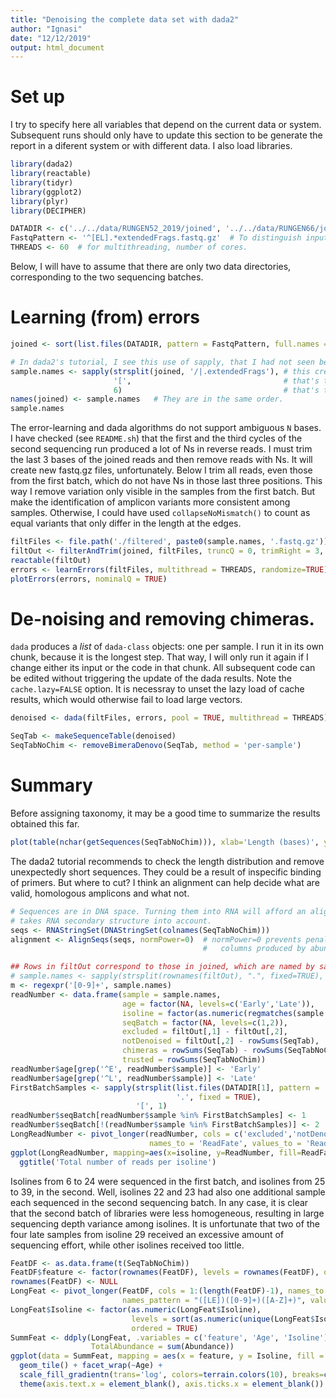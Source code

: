 ```yaml
---
title: "Denoising the complete data set with dada2"
author: "Ignasi"
date: "12/12/2019"
output: html_document
---
```


# Set up
I try to specify here all variables that depend on the current data or system. Subsequent
runs should only have to update this section to be generate the report in a diferent system
or with different data. I also load libraries.

```r
library(dada2)
library(reactable)
library(tidyr)
library(ggplot2)
library(plyr)
library(DECIPHER)

DATADIR <- c('../../data/RUNGEN52_2019/joined', '../../data/RUNGEN66/joined')  # It works with any number of dirs!
FastqPattern <- '^[EL].*extendedFrags.fastq.gz'  # To distinguish input fastq files. Must be common to all dirs.
THREADS <- 60  # for multithreading, number of cores.
```

Below, I will have to assume that there are only two data directories, corresponding to the two
sequencing batches.

# Learning (from) errors

```r
joined <- sort(list.files(DATADIR, pattern = FastqPattern, full.names = TRUE))

# In dada2's tutorial, I see this use of sapply, that I had not seen before. Interesting:
sample.names <- sapply(strsplit(joined, '/|.extendedFrags'), # this creates a list of lists,
                       '[',                                  # that's the extract-or-replace-parts-of-an-object function,
                       6)                                    # that's the argument to that function.
names(joined) <- sample.names   # They are in the same order.
sample.names
```

The error-learning and dada algorithms do not support ambiguous `N` bases. I have checked (see `README.sh`) that the first
and the third cycles of the second sequencing run produced a lot of Ns in reverse reads. I must trim the last 3 bases
of the joined reads and then remove reads with Ns. It will create new fastq.gz files, unfortunately. Below I trim all
reads, even those from the first batch, which do not have Ns in those last three positions. This way I remove variation
only visible in the samples from the first batch. But make the identification of amplicon variants more consistent among
samples. Otherwise, I could have used `collapseNoMismatch()` to count as equal variants that only differ in the length at
the edges.

```r
filtFiles <- file.path('./filtered', paste0(sample.names, '.fastq.gz'))
filtOut <- filterAndTrim(joined, filtFiles, truncQ = 0, trimRight = 3, multithread = THREADS)
reactable(filtOut)
errors <- learnErrors(filtFiles, multithread = THREADS, randomize=TRUE)
plotErrors(errors, nominalQ = TRUE)
```


# De-noising and removing chimeras.

`dada` produces a *list* of `dada-class` objects: one per sample. I run it in its own chunk, because
it is the longest step. That way, I will only run it again if I change either its input or the
code in that chunk. All subsequent code can be edited without triggering the update of the dada results.
Note the `cache.lazy=FALSE` option. It is necessray to unset the lazy load of cache results, which
would otherwise fail to load large vectors.

```r
denoised <- dada(filtFiles, errors, pool = TRUE, multithread = THREADS)
```

```r
SeqTab <- makeSequenceTable(denoised)
SeqTabNoChim <- removeBimeraDenovo(SeqTab, method = 'per-sample')
```

# Summary
Before assigning taxonomy, it may be a good time to summarize the results obtained this far.

```r
plot(table(nchar(getSequences(SeqTabNoChim))), xlab='Length (bases)', ylab='Num. ASV')
```

The dada2 tutorial recommends to check the length distribution and remove unexpectedly short
sequences. They could be a result of inspecific binding of primers. But where to cut? I think
an alignment can help decide what are valid, homologous amplicons and what not.

```r
# Sequences are in DNA space. Turning them into RNA will afford an alignment that
# takes RNA secondary structure into account.
seqs <- RNAStringSet(DNAStringSet(colnames(SeqTabNoChim)))
alignment <- AlignSeqs(seqs, normPower=0)  # normPower=0 prevents penalization of incomplete
                                           #   columns produced by abundant shorter sequences.
```

```r
## Rows in filtOut correspond to those in joined, which are named by sample.names. No need to extract the names again:
# sample.names <- sapply(strsplit(rownames(filtOut), ".", fixed=TRUE), '[', 1)
m <- regexpr('[0-9]+', sample.names)
readNumber <- data.frame(sample = sample.names,
                         age = factor(NA, levels=c('Early','Late')),
                         isoline = factor(as.numeric(regmatches(sample.names, m))),
                         seqBatch = factor(NA, levels=c(1,2)),
                         excluded = filtOut[,1] - filtOut[,2],
                         notDenoised = filtOut[,2] - rowSums(SeqTab),
                         chimeras = rowSums(SeqTab) - rowSums(SeqTabNoChim),
                         trusted = rowSums(SeqTabNoChim))
readNumber$age[grep('^E', readNumber$sample)] <- 'Early'
readNumber$age[grep('^L', readNumber$sample)] <- 'Late'
FirstBatchSamples <- sapply(strsplit(list.files(DATADIR[1], pattern = '^[EL].*extendedFrags.fastq.gz'),
                                     '.', fixed = TRUE),
                            '[', 1)
readNumber$seqBatch[readNumber$sample %in% FirstBatchSamples] <- 1
readNumber$seqBatch[!(readNumber$sample %in% FirstBatchSamples)] <- 2
LongReadNumber <- pivot_longer(readNumber, cols = c('excluded','notDenoised','chimeras','trusted'),
                               names_to = 'ReadFate', values_to = 'ReadNumber')
ggplot(LongReadNumber, mapping=aes(x=isoline, y=ReadNumber, fill=ReadFate)) + geom_col() + facet_wrap(~age) +
  ggtitle('Total number of reads per isoline')
```

Isolines from 6 to 24 were sequenced in the first batch, and isolines from 25 to 39, in the second. Well,
isolines 22 and 23 had also one additional sample each sequenced in the second sequencing batch. In any
case, it is clear that the second batch of libraries were less homogeneous, resulting in large sequencing
depth variance among isolines. It is unfortunate that two of the four late samples from isoline 29 received
an excessive amount of sequencing effort, while other isolines received too little.

```r
FeatDF <- as.data.frame(t(SeqTabNoChim))
FeatDF$feature <- factor(rownames(FeatDF), levels = rownames(FeatDF), ordered = TRUE) # this adds a column.
rownames(FeatDF) <- NULL
LongFeat <- pivot_longer(FeatDF, cols = 1:(length(FeatDF)-1), names_to = c('Age', 'Isoline', 'Batch'),
                         names_pattern = "([LE])([0-9]+)([A-Z]+)", values_to = 'Abundance')
LongFeat$Isoline <- factor(as.numeric(LongFeat$Isoline),
                           levels = sort(as.numeric(unique(LongFeat$Isoline))),
                           ordered = TRUE)
SummFeat <- ddply(LongFeat, .variables = c('feature', 'Age', 'Isoline'), summarize,
                  TotalAbundance = sum(Abundance))
ggplot(data = SummFeat, mapping = aes(x = feature, y = Isoline, fill = TotalAbundance)) +
  geom_tile() + facet_wrap(~Age) +
  scale_fill_gradientn(trans='log', colors=terrain.colors(10), breaks=c(5,50,500,5000)) +
  theme(axis.text.x = element_blank(), axis.ticks.x = element_blank())
```
